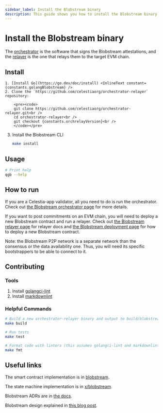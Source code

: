 ```yaml
---
sidebar_label: Install the Blobstream binary
description: This guide shows you how to install the Blobstream binary.
---
```


# Install the Blobstream binary


The [orchestrator](../blobstream-orchestrator) is the software that signs the
Blobstream attestations, and the [relayer](../blobstream-relayer) is the one that
relays them to the target EVM chain.

## Install

```mdx-code-block
1. [Install Go](https://go.dev/doc/install) <InlineText constant={constants.golangBlobstream} />
2. Clone the `https://github.com/celestiaorg/orchestrator-relayer` repository:

    <pre><code>
    git clone https://github.com/celestiaorg/orchestrator-relayer.git<br />
    cd orchestrator-relayer<br />
    git checkout {constants.orchrelayVersion}<br />
    </code></pre>
```

3. Install the Blobstream CLI

   ```sh
   make install
   ```

## Usage

```sh
# Print help
qgb --help
```

## How to run

If you are a Celestia-app validator, all you need to do is run the
orchestrator. Check out [the Blobstream orchestrator page](../blobstream-orchestrator) for more details.

If you want to post commitments on an EVM chain, you will need to deploy
a new Blobstream contract and run a relayer. Check out [the Blobstream relayer page](../blobstream-relayer) for
relayer docs and [the Blobstream deployment page](../blobstream-deploy) for how to deploy a new Blobstream
contract.

Note: the Blobstream P2P network is a separate network than the consensus or
the data availability one. Thus, you will need its specific
bootstrappers to be able to connect to it.

## Contributing

### Tools

1. Install [golangci-lint](https://golangci-lint.run/usage/install/)
2. Install [markdownlint](https://github.com/DavidAnson/markdownlint)

### Helpful Commands

```sh
# Build a new orchestrator-relayer binary and output to build/blobstream
make build

# Run tests
make test

# Format code with linters (this assumes golangci-lint and markdownlint are installed)
make fmt
```

## Useful links

The smart contract implementation is in [blobstream](https://github.com/celestiaorg/blobstream/).

The state machine implementation is in [x/blobstream](https://github.com/celestiaorg/celestia-app/tree/main/x/blobstream).

Blobstream ADRs are in [the docs](https://github.com/celestiaorg/celestia-app/tree/main/docs/architecture).

Blobstream design explained in [this blog post](https://blog.celestia.org/celestiums/).
